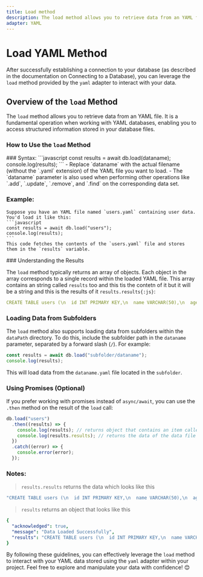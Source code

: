 ```yaml
---
title: Load method
description: The load method allows you to retrieve data from an YAML file. It is a fundamental operation when working with YAML databases, enabling you to access structured information stored in your database files.
adapter: YAML
---
```



# Load YAML Method

After successfully establishing a connection to your database (as described in the documentation on Connecting to a Database), you can leverage the `load` method provided by the `yaml` adapter to interact with your data.

## Overview of the `load` Method

The `load` method allows you to retrieve data from an YAML file. It is a fundamental operation when working with YAML databases, enabling you to access structured information stored in your database files.

### How to Use the `load` Method
<Steps>
### Syntax:
    ```javascript
    const results = await db.load(dataname);
    console.log(results);
    ```
    - Replace `dataname` with the actual filename (without the `.yaml` extension) of the YAML file you want to load.
    - The `dataname` parameter is also used when performing other operations like `.add`, `.update`, `.remove`, and `.find` on the corresponding data set.

### Example:
    Suppose you have an YAML file named `users.yaml` containing user data. You'd load it like this:
    ```javascript
    const results = await db.load("users");
    console.log(results);
    ```
    This code fetches the contents of the `users.yaml` file and stores them in the `results` variable.
</Steps>
### Understanding the Results

The `load` method typically returns an array of objects. Each object in the array corresponds to a single record within the loaded YAML file. This array contains an string called `results` too and this tis the contetn of it but it will be a string
and this is the results of it `results.results{:js}`:
```yaml
CREATE TABLE users (\n  id INT PRIMARY KEY,\n  name VARCHAR(50),\n  age INT\n)
```

### Loading Data from Subfolders

The `load` method also supports loading data from subfolders within the `dataPath` directory. To do this, include the subfolder path in the `dataname` parameter, separated by a forward slash (`/`). For example:

```javascript
const results = await db.load("subfolder/dataname");
console.log(results);
```

This will load data from the `dataname.yaml` file located in the `subfolder`.

### Using Promises (Optional)

If you prefer working with promises instead of `async/await`, you can use the `.then` method on the result of the `load` call:

```javascript
db.load("users")
  .then((results) => {
    console.log(results); // returns object that contains an item called `results` that contains the reults of the file
    console.log(results.results); // returns the data of the data file
  })
  .catch((error) => {
    console.error(error);
  });
```
### Notes:

> `results.results` returns the data which looks like this
```yaml
"CREATE TABLE users (\n  id INT PRIMARY KEY,\n  name VARCHAR(50),\n  age INT\n);"
```
> `results` returns an object that looks like this
```yaml
{
  "acknowledged": true,
  "message": "Data Loaded Successfully",
  "results": "CREATE TABLE users (\n  id INT PRIMARY KEY,\n  name VARCHAR(50),\n  age INT\n);",
}
```

By following these guidelines, you can effectively leverage the `load` method to interact with your YAML data stored using the `yaml` adapter within your project. Feel free to explore and manipulate your data with confidence! 😊